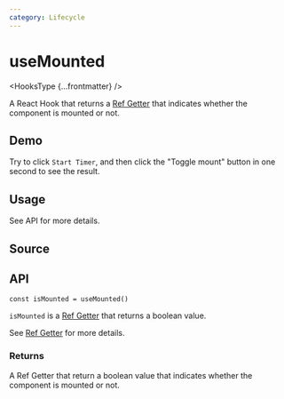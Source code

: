 ```yaml
---
category: Lifecycle
---
```


# useMounted


<HooksType {...frontmatter} />

A React Hook that returns a [Ref Getter](/docs/features/ref-getter) that indicates whether the component is mounted or not.

## Demo

Try to click `Start Timer`, and then click the "Toggle mount" button in one second to see the result.


<App />

## Usage

See API for more details.

## Source


<Source />

## API

```tsx
const isMounted = useMounted()
```

`isMounted` is a [Ref Getter](/docs/features/ref-getter) that returns a boolean value. 

See [Ref Getter](/docs/features/ref-getter) for more details.

### Returns

A Ref Getter that return a boolean value that indicates whether the component is mounted or not.
